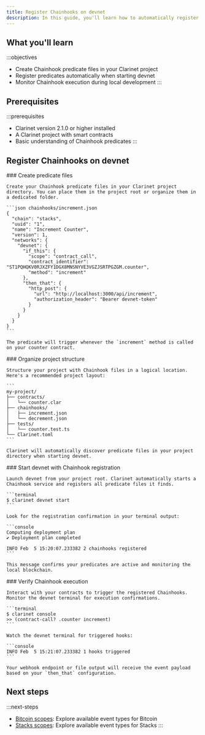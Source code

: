 ```yaml
---
title: Register Chainhooks on devnet
description: In this guide, you'll learn how to automatically register Chainhooks on devnet using Clarinet.
---
```


## What you'll learn

:::objectives
- Create Chainhook predicate files in your Clarinet project
- Register predicates automatically when starting devnet
- Monitor Chainhook execution during local development
:::

## Prerequisites

:::prerequisites
- Clarinet version 2.1.0 or higher installed
- A Clarinet project with smart contracts
- Basic understanding of Chainhook predicates
:::

## Register Chainhooks on devnet

<Steps>
  <Step>
    ### Create predicate files
    
    Create your Chainhook predicate files in your Clarinet project directory. You can place them in the project root or organize them in a dedicated folder.

    ```json chainhooks/increment.json
    {
      "chain": "stacks",
      "uuid": "1",
      "name": "Increment Counter",
      "version": 1,
      "networks": {
        "devnet": {
          "if_this": {
            "scope": "contract_call",
            "contract_identifier": "ST1PQHQKV0RJXZFY1DGX8MNSNYVE3VGZJSRTPGZGM.counter",
            "method": "increment"
          },
          "then_that": {
            "http_post": {
              "url": "http://localhost:3000/api/increment",
              "authorization_header": "Bearer devnet-token"
            }
          }
        }
      }
    }
    ```

    The predicate will trigger whenever the `increment` method is called on your counter contract.
  </Step>

  <Step>
    ### Organize project structure
    
    Structure your project with Chainhook files in a logical location. Here's a recommended project layout:

    ```
    my-project/
    ├── contracts/
    │   └── counter.clar
    ├── chainhooks/
    │   ├── increment.json
    │   └── decrement.json
    ├── tests/
    │   └── counter.test.ts
    └── Clarinet.toml
    ```

    Clarinet will automatically discover predicate files in your project directory when starting devnet.
  </Step>

  <Step>
    ### Start devnet with Chainhook registration
    
    Launch devnet from your project root. Clarinet automatically starts a Chainhook service and registers all predicate files it finds.

    ```terminal
    $ clarinet devnet start
    ```

    Look for the registration confirmation in your terminal output:

    ```console
    Computing deployment plan
    ✔ Deployment plan completed
    
    INFO Feb  5 15:20:07.233382 2 chainhooks registered
    ```

    This message confirms your predicates are active and monitoring the local blockchain.
  </Step>

  <Step>
    ### Verify Chainhook execution
    
    Interact with your contracts to trigger the registered Chainhooks. Monitor the devnet terminal for execution confirmations.

    ```terminal
    $ clarinet console
    >> (contract-call? .counter increment)
    ```

    Watch the devnet terminal for triggered hooks:

    ```console
    INFO Feb  5 15:21:07.233382 1 hooks triggered
    ```

    Your webhook endpoint or file output will receive the event payload based on your `then_that` configuration.
  </Step>
</Steps>

## Next steps

:::next-steps
- [Bitcoin scopes](/tools/chainhook/reference/bitcoin-scopes): Explore available event types for Bitcoin
- [Stacks scopes](/tools/chainhook/reference/stacks-scopes): Explore available event types for Stacks
:::